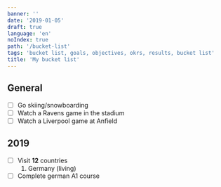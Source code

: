 ```yaml
---
banner: ''
date: '2019-01-05'
draft: true
language: 'en'
noIndex: true
path: '/bucket-list'
tags: 'bucket list, goals, objectives, okrs, results, bucket list'
title: 'My bucket list'
---
```


## General

- [ ] Go skiing/snowboarding
- [ ] Watch a Ravens game in the stadium
- [ ] Watch a Liverpool game at Anfield

## 2019

- [ ] Visit **12** countries
  1.  Germany (living)
- [ ] Complete german A1 course
